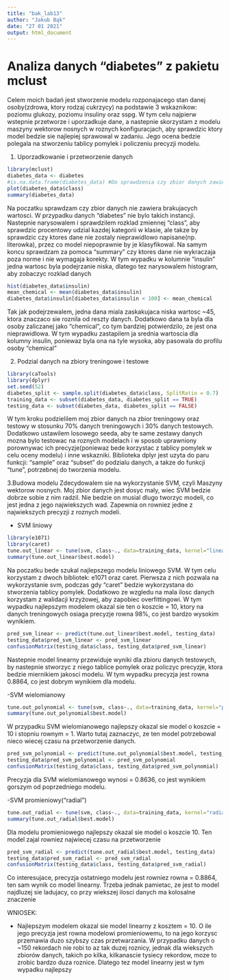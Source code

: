 ---
title: "bak_lab13"
author: "Jakub Bąk"
date: "27 01 2021"
output: html_document
---

Analiza danych "diabetes" z pakietu mclust
==========================================

Celem moich badań jest stworzenie modelu rozponajacego stan danej osoby(zdrowa, ktory rodzaj cukrzycy) na podstawie 3 wskaznikow: poziomu glukozy, poziomu insuliny oraz sspg. W tym celu najpierw wstepnie przetworze i uporzadkuje dane, a nastepnie skorzystam z modelu maszyny wektorow nosnych w roznych konfiguracjach, aby sprawdzic ktory model bedzie sie najlepiej sprawowal w zadaniu. Jego ocena bedzie polegala na stworzeniu tablicy pomylek i policzeniu precyzji modelu.


1. Uporzadkowanie i przetworzenie danych

```{r}
library(mclust)
diabetes_data <- diabetes
#is.na.data.frame(diabetes_data) #Do sprawdzenia czy zbior danych zawiera wartosci puste
plot(diabetes_data$class)
summary(diabetes_data)
```

Na poczatku sprawdzam czy zbior danych nie zawiera brakujacych wartosci. W przypadku danych "diabetes" nie bylo takich instancji. Nastepnie narysowalem i sprawdzilem rozklad zmiennej "class", aby sprawdzic procentowy udzial kazdej kategorii w klasie, ale takze by sprawdzic czy ktores dane nie zostaly nieprawidlowo napisane(np. literowka), przez co model niepoprawnie by je klasyfikowal. Na samym koncu sprawdzam za pomoca "summary" czy ktores dane nie wykraczaja poza norme i nie wymagaja korekty. W tym wypadku w kolumnie "insulin" jedna wartosc byla podejrzanie niska, dlatego tez narysowalem histogram, aby zobaczyc rozklad danych

```{r}
hist(diabetes_data$insulin)
mean_chemical <- mean(diabetes_data$insulin)
diabetes_data$insulin[diabetes_data$insulin < 100] <- mean_chemical
```

Tak jak podejrzewalem, jedna dana miala zaskakujaca niska wartosc ~45, ktora znaczaco sie roznila od reszty danych. Dodatkowo dana ta byla dla osoby zaliczanej jako "chemical", co tym bardziej potwierdzilo, ze jest ona nieprawidlowa. W tym wypadku zastapilem ja srednia wartoscia dla kolumny insulin, poniewaz byla ona na tyle wysoka, aby pasowala do profilu osoby "chemical"


2. Podzial danych na zbiory treningowe i testowe

```{r}
library(caTools)
library(dplyr)
set.seed(52)
diabetes_split <- sample.split(diabetes_data$class, SplitRatio = 0.7)
training_data <- subset(diabetes_data, diabetes_split == TRUE)
testing_data <- subset(diabetes_data, diabetes_split == FALSE)

```

W tym kroku podzielilem moj zbior danych na zbior treningowy oraz testowy w stosunku 70% danych treningowych i 30% danych testowych. Dodatkowo ustawilem losowego seeda, aby te same zestawy danych mozna bylo testowac na roznych modelach i w sposob uprawniony porownywac ich precyzje(poniewaz bede korzystac z tablicy pomylek w celu oceny modelu) i inne wskazniki. Biblioteka dplyr jest uzyta do paru funkcji: 
"sample" oraz "subset" do podzialu danych, a takze do funkcji "tune", potrzebnej do tworzenia modelu.


3.Budowa modelu
Zdecydowalem sie na wykorzystanie SVM, czyli Maszyny wektorow nosnych. Moj zbior danych jest dosyc maly, wiec SVM bedzie dobrze sobie z nim radzil. Nie bedzie on musial dlugo tworzyc modeli, co jest jedna z jego najwiekszych wad. Zapewnia on rowniez jedne z najwiekszych precyzji z roznych modeli.

- SVM liniowy
```{r}
library(e1071)
library(caret)
tune.out_linear <- tune(svm, class~., data=training_data, kernel="linear", ranges=list(cost=c(0.001, 0.01, 0.1, 1, 10, 100)), cross=4)
summary(tune.out_linear$best.model) 
```

Na poczatku bede szukal najlepszego modelu liniowego SVM. W tym celu korzystam z dwoch bibliotek: e1071 oraz caret. Pierwsza z nich pozwala na wykorzystanie svm, podczas gdy "caret" bedzie wykorzystana do stworzenia tablicy pomylek. Dodatkowo ze wzgledu na mala ilosc danych korzystam z walidacji krzyżowej, aby zapobiec overfittingowi. W tym wypadku najlepszym modelem okazal sie ten o koszcie = 10, ktory na danych treningowych osiaga precyzje rowna 98%, co jest bardzo wysokim wynikiem.

```{r}
pred_svm_linear <- predict(tune.out_linear$best.model, testing_data)
testing_data$pred_svm_linear <- pred_svm_linear
confusionMatrix(testing_data$class, testing_data$pred_svm_linear)
```

Nastepnie model linearny przewiduje wyniki dla zbioru danych testowych, by nastepnie stworzyc z niego tablice pomylek oraz policzyc precyzje, ktora bedzie miernikiem jakosci modelu. W tym wypadku precyzja jest rowna 0.8864, co jest dobrym wynikiem dla modelu. 


-SVM wielomianowy

```{r}
tune.out_polynomial <- tune(svm, class~., data=training_data, kernel="polynomial", ranges=list(cost=c(0.001, 0.01, 0.1, 1, 10, 100), degree=c(0.5,1,2,3,4,5)), cross=4)
summary(tune.out_polynomial$best.model)
```

W przypadku SVM wielomianowego najlepszy okazal sie model o koszcie = 10 i stopniu rownym = 1. Warto tutaj zaznaczyc, ze ten model potrzebowal nieco wiecej czasu na przetworzenie danych.

```{r}
pred_svm_polynomial <- predict(tune.out_polynomial$best.model, testing_data)
testing_data$pred_svm_polynomial <- pred_svm_polynomial
confusionMatrix(testing_data$class, testing_data$pred_svm_polynomial)
```

Precyzja dla SVM wielomianowego wynosi = 0.8636, co jest wynikiem gorszym od poprzedniego modelu. 


-SVM promieniowy("radial")

```{r}
tune.out_radial <- tune(svm, class~., data=training_data, kernel="radial", ranges=list(cost=c(0.001,0.01,0.1,1,10,100),gamma=c(0.01,0.1,0.5,1,2,3,4,5,10,50)),cross=4)
summary(tune.out_radial$best.model)
```

Dla modelu promieniowego najlepszy okazal sie model o koszcie 10. Ten model zajal rowniez najwiecej czasu na przetworzenie

```{r}
pred_svm_radial <- predict(tune.out_radial$best.model, testing_data)
testing_data$pred_svm_radial <- pred_svm_radial
confusionMatrix(testing_data$class, testing_data$pred_svm_radial)
```

Co interesujace, precyzja ostatniego modelu jest rowniez rowna = 0.8864, ten sam wynik co model linearny. Trzeba jednak pamietac, ze jest to model najdluzej sie ladujacy, co przy wiekszej ilosci danych ma kolosalne znaczenie


WNIOSEK:

- Najlepszym modelem okazal sie model linearny z kosztem = 10. O ile jego precyzja jest rowna modelowi promieniowemu, to na jego korzysc przemawia duzo szybszy czas przetwarzania. W przypadku danych o ~150 rekordach nie robi to az tak duzej roznicy, jednak dla wiekszych zbiorów danych, takich po kilka, kilkanascie tysiecy rekordow, moze to zrobic bardzo duza roznice. Dlatego tez model linearny jest w tym wypadku najlepszy